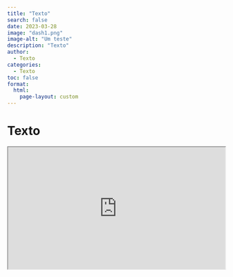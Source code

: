 ```yaml
---
title: "Texto"
search: false
date: 2023-03-28
image: "dash1.png"
image-alt: "Um teste"
description: "Texto"
author: 
  - Texto
categories: 
  - Texto
toc: false
format: 
  html:
    page-layout: custom
---
```


# Texto

```{=html}
<style>
  .iframe-container {
    position: relative;
    width: 100%;
    height: 0;
    padding-bottom: 56.25%; /* 16:9 aspect ratio */
  }
  .iframe-container iframe {
    position: absolute;
    top: 0;
    left: 0;
    width: 100%;
    height: 100%;
  }
</style>

<div class="iframe-container">
  <iframe src="https://dash.gallery/dash-uber-rides-demo/"></iframe>
</div>

```